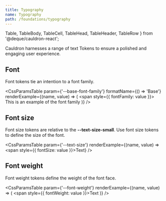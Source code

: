 ```yaml
---
title: Typography
name: Typography
path: /foundations/typography
---
```


  Table,
  TableBody,
  TableCell,
  TableHead,
  TableHeader,
  TableRow
} from '@deque/cauldron-react';

Cauldron harnesses a range of text Tokens to ensure a polished and engaging user experience.

## Font

Font tokens tie an intention to a font family.

<CssParamsTable
  param={'--base-font-family'}
  formatName={() => 'Base'}
  renderExample={(name, value) => (
    <span style={{ fontFamily: value }}>
      This is an example of the font family
    </span>
  )}
/>

## Font size

Font size tokens are relative to the <b>--text-size-small</b>. Use font size tokens to define the size of the font.

<CssParamsTable
  param={'--text-size'}
  renderExample={(name, value) => <span style={{ fontSize: value }}>Text</span>}
/>

## Font weight

Font weight tokens define the weight of the font face.

<CssParamsTable
  param={'--font-weight'}
  renderExample={(name, value) => (
    <span style={{ fontWeight: value }}>Text</span>
  )}
/>
